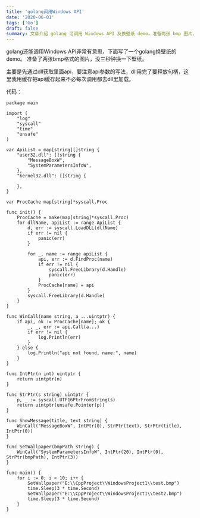 ```yaml
---
title: 'golang调用Windows API'
date: '2020-06-01'
tags: ['Go']
draft: false
summary: 文章介绍 golang 可调用 Windows API 及换壁纸 demo。准备两张 bmp 图片，每 3 秒换一次。先通过 dll 获取 api 并缓存，注意参数写法及释放句柄。代码展示了相关函数调用，如显示消息和设置壁纸等，在 main 函数中循环设置壁纸。 
---
```


golang还能调用Windows API非常有意思，下面写了一个golang换壁纸的demo。
准备了两张bmp格式的图片，没三秒钟换一下壁纸。

主要是先通过dll获取里面api，要注意api参数的写法，dll用完了要释放句柄，这里我用缓存把api缓存起来不必每次调用都去dll里加载。

代码：
```
package main

import (
	"log"
	"syscall"
	"time"
	"unsafe"
)

var ApiList = map[string][]string {
	"user32.dll": []string {
		"MessageBoxW",
		"SystemParametersInfoW",
	},
	"kernel32.dll": []string {

	},
}

var ProcCache map[string]*syscall.Proc

func init() {
	ProcCache = make(map[string]*syscall.Proc)
	for dllName, apiList := range ApiList {
		d, err := syscall.LoadDLL(dllName)
		if err != nil {
			panic(err)
		}

		for _, name := range apiList {
			api, err := d.FindProc(name)
			if err != nil {
				syscall.FreeLibrary(d.Handle)
				panic(err)
			}
			ProcCache[name] = api
		}
		syscall.FreeLibrary(d.Handle)
	}
}

func WinCall(name string, a ...uintptr) {
	if api, ok := ProcCache[name]; ok {
		_, _, err := api.Call(a...)
		if err != nil {
			log.Println(err)
		}
	} else {
		log.Println("api not found, name:", name)
	}
}

func IntPtr(n int) uintptr {
	return uintptr(n)
}

func StrPtr(s string) uintptr {
	p, _ := syscall.UTF16PtrFromString(s)
	return uintptr(unsafe.Pointer(p))
}

func ShowMessage(title, text string) {
	WinCall("MessageBoxW", IntPtr(0), StrPtr(text), StrPtr(title), IntPtr(0))
}

func SetWallpaper(bmpPath string) {
	WinCall("SystemParametersInfoW", IntPtr(20), IntPtr(0), StrPtr(bmpPath), IntPtr(3))
}

func main() {
	for i := 0; i < 10; i++ {
		SetWallpaper("E:\\CppProject\\WindowsProject1\\test.bmp")
		time.Sleep(3 * time.Second)
		SetWallpaper("E:\\CppProject\\WindowsProject1\\test2.bmp")
		time.Sleep(3 * time.Second)
	}
}
```